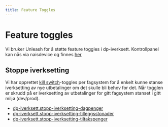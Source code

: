 ```yaml
---
title: Feature Toggles
---
```


# Feature toggles

Vi bruker Unleash for å støtte feature toggles i dp-iverksett. Kontrollpanel kan nås via naisdevice og finnes [her](https://dagpenger-unleash-web.nav.cloud.nais.io/)

## Stoppe iverksetting

Vi har opprettet [kill switch](https://www.getunleash.io/blog/kill-switches-best-practice)-toggles per fagsystem for å
enkelt kunne stanse iverksetting av nye utbetalinger om det skulle bli behov for det. Når togglen er skrudd på er
iverksetting av utbetalinger for gitt fagsystem stanset i gitt miljø (dev/prod).

- [dp-iverksett.stopp-iverksetting-dagpenger](https://dagpenger-unleash-web.nav.cloud.nais.io/projects/default/features/dp-iverksett.stopp-iverksetting-dagpenger)
- [dp-iverksett.stopp-iverksetting-tilleggsstonader](https://dagpenger-unleash-web.nav.cloud.nais.io/projects/default/features/dp-iverksett.stopp-iverksetting-tilleggsstonader)
- [dp-iverksett.stopp-iverksetting-tiltakspenger](https://dagpenger-unleash-web.nav.cloud.nais.io/projects/default/features/dp-iverksett.stopp-iverksetting-tiltakspenger)
